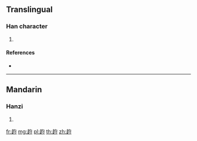 {{character info/new}}
==Translingual==

===Han character===
{{Han char|rn=156|rad=走|as=04|sn=11|four=47802|canj=GOPMM}}

# {{defn|Han|sort=走04}}

====References====
* {{Han ref|kx=1215.230|dkj=37054|dj=1684.050|hdz=53479.040|uh=8D79|ud=36217|bh=D7D5|bd=55253}}

----

==Mandarin==

===Hanzi===
{{cmn-hanzi|pin=[[qióng]] ([[qiong2]])|wg=ch'iung<sup>2</sup>}}

# {{defn|lang=cmn|sort=走04}}

[[fr:赹]]
[[mg:赹]]
[[pl:赹]]
[[th:赹]]
[[zh:赹]]